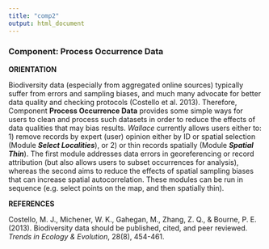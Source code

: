 ```yaml
---
title: "comp2"
output: html_document
---
```

### **Component: Process Occurrence Data**

**ORIENTATION**

Biodiversity data (especially from aggregated online sources) typically suffer from errors and sampling biases, and much many advocate for better data quality and checking protocols (Costello et al. 2013). Therefore, Component **Process Occurrence Data** provides some simple ways for users to clean and process such datasets in order to reduce the effects of data qualities that may bias results. *Wallace* currently allows users either to: 1) remove records by expert (user) opinion either by ID or spatial selection (Module ***Select Localities***), or 2) or thin records spatially (Module ***Spatial Thin***). The first module addresses data errors in georeferencing or record attribution (but also allows users to subset occurrences for analysis), whereas the second aims to reduce the effects of spatial sampling biases that can increase spatial autocorrelation. These modules can be run in sequence (e.g. select points on the map, and then spatially thin).

**REFERENCES**

Costello, M. J., Michener, W. K., Gahegan, M., Zhang, Z. Q., & Bourne, P. E. (2013). Biodiversity data should be published, cited, and peer reviewed. *Trends in Ecology & Evolution*, 28(8), 454-461.
